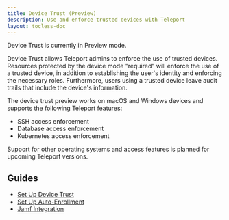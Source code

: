 ```yaml
---
title: Device Trust (Preview)
description: Use and enforce trusted devices with Teleport
layout: tocless-doc
---
```


<Admonition type="warning">
Device Trust is currently in Preview mode.
</Admonition>

Device Trust allows Teleport admins to enforce the use of trusted devices.
Resources protected by the device mode "required" will enforce the use of a
trusted device, in addition to establishing the user's identity and enforcing
the necessary roles. Furthermore, users using a trusted device leave audit
trails that include the device's information.

The device trust preview works on macOS and Windows devices and supports the
following Teleport features:

- SSH access enforcement
- Database access enforcement
- Kubernetes access enforcement

Support for other operating systems and access features is planned for upcoming
Teleport versions.

## Guides

- [Set Up Device Trust](./device-trust/guide.mdx)
- [Set Up Auto-Enrollment](./device-trust/auto-enrollment.mdx)
- [Jamf Integration](./device-trust/jamf-integration.mdx)
